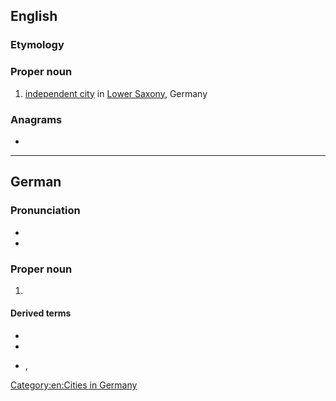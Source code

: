 ==English==
{{wikipedia}}

===Etymology===
{{etyl|de|en}}

===Proper noun===
{{en-proper noun}}

# [[independent city]] in [[Lower Saxony]], Germany

===Anagrams===
* {{anagrams|en|a=egginnott|getting on}}

[[Category:en:Cities in Germany]]

----

==German==
{{wikipedia|lang=de}}

===Pronunciation===
* {{IPA|de|/ˈɡœtɪŋən/}}
* {{audio|de|De-Göttingen.ogg|Audio}}

===Proper noun===
{{de-proper noun|n}}

# {{l|en|Göttingen}} {{gloss|[[independent city]] in [[Lower Saxony]], Germany}}

====Derived terms====
* {{l|de|Göttinger}}
* {{l|de|göttingisch}}
* {{l|de|göttingensch}}, {{l|de|göttingen'sch}}

{{topics|de|Cities in Germany}}